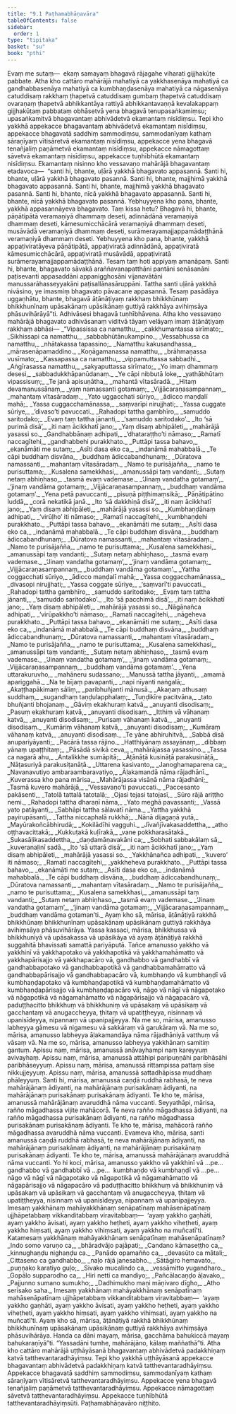 ```yaml
---
title: "9.1 Paṭhamabhāṇavāra"
tableOfContents: false
sidebar:
  order: 1
type: "tipitaka"
basket: "su"
book: "pthi"
---
```



<DynamicBreadcrumb />

<Division number="275" book="pthi">

<Paragraph number="641" book="pthi">
Evaṃ me sutaṃ—  ekaṃ samayaṃ bhagavā rājagahe viharati gijjhakūṭe pabbate. Atha kho cattāro mahārājā mahatiyā ca yakkhasenāya mahatiyā ca gandhabbasenāya mahatiyā ca kumbhaṇḍasenāya mahatiyā ca nāgasenāya catuddisaṃ rakkhaṃ ṭhapetvā catuddisaṃ gumbaṃ ṭhapetvā catuddisaṃ ovaraṇaṃ ṭhapetvā abhikkantāya rattiyā abhikkantavaṇṇā kevalakappaṃ gijjhakūṭaṃ pabbataṃ obhāsetvā yena bhagavā tenupasaṅkamiṃsu; upasaṅkamitvā bhagavantaṃ abhivādetvā ekamantaṃ nisīdiṃsu. Tepi kho yakkhā appekacce bhagavantaṃ abhivādetvā ekamantaṃ nisīdiṃsu, appekacce bhagavatā saddhiṃ sammodiṃsu, sammodanīyaṃ kathaṃ sāraṇīyaṃ vītisāretvā ekamantaṃ nisīdiṃsu, appekacce yena bhagavā tenañjaliṃ paṇāmetvā ekamantaṃ nisīdiṃsu, appekacce nāmagottaṃ sāvetvā ekamantaṃ nisīdiṃsu, appekacce tuṇhībhūtā ekamantaṃ nisīdiṃsu.
</Paragraph>

</Division>
<Division number="276" book="pthi">

<Paragraph number="642" book="pthi">
Ekamantaṃ nisinno kho vessavaṇo mahārājā bhagavantaṃ etadavoca—  “santi hi, bhante, uḷārā yakkhā bhagavato appasannā. Santi hi, bhante, uḷārā yakkhā bhagavato pasannā. Santi hi, bhante, majjhimā yakkhā bhagavato appasannā. Santi hi, bhante, majjhimā yakkhā bhagavato pasannā. Santi hi, bhante, nīcā yakkhā bhagavato appasannā. Santi hi, bhante, nīcā yakkhā bhagavato pasannā. Yebhuyyena kho pana, bhante, yakkhā appasannāyeva bhagavato. Taṃ kissa hetu? Bhagavā hi, bhante, pāṇātipātā veramaṇiyā dhammaṃ deseti, adinnādānā veramaṇiyā dhammaṃ deseti, kāmesumicchācārā veramaṇiyā dhammaṃ deseti, musāvādā veramaṇiyā dhammaṃ deseti, surāmerayamajjappamādaṭṭhānā veramaṇiyā dhammaṃ deseti. Yebhuyyena kho pana, bhante, yakkhā appaṭiviratāyeva pāṇātipātā, appaṭiviratā adinnādānā, appaṭiviratā kāmesumicchācārā, appaṭiviratā musāvādā, appaṭiviratā surāmerayamajjappamādaṭṭhānā. Tesaṃ taṃ hoti appiyaṃ amanāpaṃ. Santi hi, bhante, bhagavato sāvakā araññavanapatthāni pantāni senāsanāni paṭisevanti appasaddāni appanigghosāni vijanavātāni manussarāhasseyyakāni paṭisallānasāruppāni. Tattha santi uḷārā yakkhā nivāsino, ye imasmiṃ bhagavato pāvacane appasannā. Tesaṃ pasādāya uggaṇhātu, bhante, bhagavā āṭānāṭiyaṃ rakkhaṃ bhikkhūnaṃ bhikkhunīnaṃ upāsakānaṃ upāsikānaṃ guttiyā rakkhāya avihiṃsāya phāsuvihārāyā”ti. Adhivāsesi bhagavā tuṇhībhāvena.
</Paragraph>

<Paragraph number="643" book="pthi">
Atha kho vessavaṇo mahārājā bhagavato adhivāsanaṃ viditvā tāyaṃ velāyaṃ imaṃ āṭānāṭiyaṃ rakkhaṃ abhāsi—
</Paragraph>

</Division>
<Division number="277" book="pthi">

<Paragraph number="644" type="verses" book="pthi">
_“Vipassissa ca namatthu,_  
_cakkhumantassa sirīmato;_  
_Sikhissapi ca namatthu,_  
_sabbabhūtānukampino._  

</Paragraph>

<Paragraph number="645" type="verses" book="pthi">
_Vessabhussa ca namatthu,_  
_nhātakassa tapassino;_  
_Namatthu kakusandhassa,_  
_mārasenāpamaddino._  

</Paragraph>

<Paragraph number="646" type="verses" book="pthi">
_Koṇāgamanassa namatthu,_  
_brāhmaṇassa vusīmato;_  
_Kassapassa ca namatthu,_  
_vippamuttassa sabbadhi._  

</Paragraph>

<Paragraph number="647" type="verses" book="pthi">
_Aṅgīrasassa namatthu,_  
_sakyaputtassa sirīmato;_  
_Yo imaṃ dhammaṃ desesi,_  
_sabbadukkhāpanūdanaṃ._  

</Paragraph>

<Paragraph number="648" type="verses" book="pthi">
_Ye cāpi nibbutā loke,_  
_yathābhūtaṃ vipassisuṃ;_  
_Te janā apisuṇātha,_  
_mahantā vītasāradā._  

</Paragraph>

<Paragraph number="649" type="verses" book="pthi">
_Hitaṃ devamanussānaṃ,_  
_yaṃ namassanti gotamaṃ;_  
_Vijjācaraṇasampannaṃ,_  
_mahantaṃ vītasāradaṃ._  

</Paragraph>

</Division>
<Division number="278" book="pthi">

<Paragraph number="650" type="verses" book="pthi">
_Yato uggacchati sūriyo,_  
_ādicco maṇḍalī mahā;_  
_Yassa cuggacchamānassa,_  
_saṃvarīpi nirujjhati;_  
_Yassa cuggate sūriye,_  
_‘divaso’ti pavuccati._  

</Paragraph>

<Paragraph number="651" type="verses" book="pthi">
_Rahadopi tattha gambhīro,_  
_samuddo saritodako;_  
_Evaṃ taṃ tattha jānanti,_  
_‘samuddo saritodako’._  

</Paragraph>

<Paragraph number="652" type="verses" book="pthi">
_Ito ‘sā purimā disā’,_  
_iti naṃ ācikkhatī jano;_  
_Yaṃ disaṃ abhipāleti,_  
_mahārājā yasassi so._  

</Paragraph>

<Paragraph number="653" type="verses" book="pthi">
_Gandhabbānaṃ adhipati,_  
_‘dhataraṭṭho’ti nāmaso;_  
_Ramatī naccagītehi,_  
_gandhabbehi purakkhato._  

</Paragraph>

<Paragraph number="654" type="verses" book="pthi">
_Puttāpi tassa bahavo,_  
_ekanāmāti me sutaṃ;_  
_Asīti dasa eko ca,_  
_indanāmā mahabbalā._  

</Paragraph>

<Paragraph number="655" type="verses" book="pthi">
_Te cāpi buddhaṃ disvāna,_  
_buddhaṃ ādiccabandhunaṃ;_  
_Dūratova namassanti,_  
_mahantaṃ vītasāradaṃ._  

</Paragraph>

<Paragraph number="656" type="verses" book="pthi">
_Namo te purisājañña,_  
_namo te purisuttama;_  
_Kusalena samekkhasi,_  
_amanussāpi taṃ vandanti;_  
_Sutaṃ netaṃ abhiṇhaso,_  
_tasmā evaṃ vademase._  

</Paragraph>

<Paragraph number="657" type="verses" book="pthi">
_‘Jinaṃ vandatha gotamaṃ’,_  
_‘jinaṃ vandāma gotamaṃ;_  
_Vijjācaraṇasampannaṃ,_  
_buddhaṃ vandāma gotamaṃ’._  

</Paragraph>

</Division>
<Division number="279" book="pthi">

<Paragraph number="658" type="verses" book="pthi">
_Yena petā pavuccanti,_  
_pisuṇā piṭṭhimaṃsikā;_  
_Pāṇātipātino luddā,_  
_corā nekatikā janā._  

</Paragraph>

<Paragraph number="659" type="verses" book="pthi">
_Ito ‘sā dakkhiṇā disā’,_  
_iti naṃ ācikkhatī jano;_  
_Yaṃ disaṃ abhipāleti,_  
_mahārājā yasassi so._  

</Paragraph>

<Paragraph number="660" type="verses" book="pthi">
_Kumbhaṇḍānaṃ adhipati,_  
_‘virūḷho’ iti nāmaso;_  
_Ramatī naccagītehi,_  
_kumbhaṇḍehi purakkhato._  

</Paragraph>

<Paragraph number="661" type="verses" book="pthi">
_Puttāpi tassa bahavo,_  
_ekanāmāti me sutaṃ;_  
_Asīti dasa eko ca,_  
_indanāmā mahabbalā._  

</Paragraph>

<Paragraph number="662" type="verses" book="pthi">
_Te cāpi buddhaṃ disvāna,_  
_buddhaṃ ādiccabandhunaṃ;_  
_Dūratova namassanti,_  
_mahantaṃ vītasāradaṃ._  

</Paragraph>

<Paragraph number="663" type="verses" book="pthi">
_Namo te purisājañña,_  
_namo te purisuttama;_  
_Kusalena samekkhasi,_  
_amanussāpi taṃ vandanti;_  
_Sutaṃ netaṃ abhiṇhaso,_  
_tasmā evaṃ vademase._  

</Paragraph>

<Paragraph number="664" type="verses" book="pthi">
_‘Jinaṃ vandatha gotamaṃ’,_  
_‘jinaṃ vandāma gotamaṃ;_  
_Vijjācaraṇasampannaṃ,_  
_buddhaṃ vandāma gotamaṃ’._  

</Paragraph>

</Division>
<Division number="280" book="pthi">

<Paragraph number="665" type="verses" book="pthi">
_Yattha coggacchati sūriyo,_  
_ādicco maṇḍalī mahā;_  
_Yassa coggacchamānassa,_  
_divasopi nirujjhati;_  
_Yassa coggate sūriye,_  
_‘saṃvarī’ti pavuccati._  

</Paragraph>

<Paragraph number="666" type="verses" book="pthi">
_Rahadopi tattha gambhīro,_  
_samuddo saritodako;_  
_Evaṃ taṃ tattha jānanti,_  
_‘samuddo saritodako’._  

</Paragraph>

<Paragraph number="667" type="verses" book="pthi">
_Ito ‘sā pacchimā disā’,_  
_iti naṃ ācikkhatī jano;_  
_Yaṃ disaṃ abhipāleti,_  
_mahārājā yasassi so._  

</Paragraph>

<Paragraph number="668" type="verses" book="pthi">
_Nāgānañca adhipati,_  
_‘virūpakkho’ti nāmaso;_  
_Ramatī naccagītehi,_  
_nāgeheva purakkhato._  

</Paragraph>

<Paragraph number="669" type="verses" book="pthi">
_Puttāpi tassa bahavo,_  
_ekanāmāti me sutaṃ;_  
_Asīti dasa eko ca,_  
_indanāmā mahabbalā._  

</Paragraph>

<Paragraph number="670" type="verses" book="pthi">
_Te cāpi buddhaṃ disvāna,_  
_buddhaṃ ādiccabandhunaṃ;_  
_Dūratova namassanti,_  
_mahantaṃ vītasāradaṃ._  

</Paragraph>

<Paragraph number="671" type="verses" book="pthi">
_Namo te purisājañña,_  
_namo te purisuttama;_  
_Kusalena samekkhasi,_  
_amanussāpi taṃ vandanti;_  
_Sutaṃ netaṃ abhiṇhaso,_  
_tasmā evaṃ vademase._  

</Paragraph>

<Paragraph number="672" type="verses" book="pthi">
_‘Jinaṃ vandatha gotamaṃ’,_  
_‘jinaṃ vandāma gotamaṃ;_  
_Vijjācaraṇasampannaṃ,_  
_buddhaṃ vandāma gotamaṃ’._  

</Paragraph>

</Division>
<Division number="281" book="pthi">

<Paragraph number="673" type="verses" book="pthi">
_Yena uttarakuruvho,_  
_mahāneru sudassano;_  
_Manussā tattha jāyanti,_  
_amamā apariggahā._  

</Paragraph>

<Paragraph number="674" type="verses" book="pthi">
_Na te bījaṃ pavapanti,_  
_napi nīyanti naṅgalā;_  
_Akaṭṭhapākimaṃ sāliṃ,_  
_paribhuñjanti mānusā._  

</Paragraph>

<Paragraph number="675" type="verses" book="pthi">
_Akaṇaṃ athusaṃ suddhaṃ,_  
_sugandhaṃ taṇḍulapphalaṃ;_  
_Tuṇḍikīre pacitvāna,_  
_tato bhuñjanti bhojanaṃ._  

</Paragraph>

<Paragraph number="676" type="verses" book="pthi">
_Gāviṃ ekakhuraṃ katvā,_  
_anuyanti disodisaṃ;_  
_Pasuṃ ekakhuraṃ katvā,_  
_anuyanti disodisaṃ._  

</Paragraph>

<Paragraph number="677" type="verses" book="pthi">
_Itthiṃ vā vāhanaṃ katvā,_  
_anuyanti disodisaṃ;_  
_Purisaṃ vāhanaṃ katvā,_  
_anuyanti disodisaṃ._  

</Paragraph>

<Paragraph number="678" type="verses" book="pthi">
_Kumāriṃ vāhanaṃ katvā,_  
_anuyanti disodisaṃ;_  
_Kumāraṃ vāhanaṃ katvā,_  
_anuyanti disodisaṃ._  

</Paragraph>

<Paragraph number="679" type="verses" book="pthi">
_Te yāne abhiruhitvā,_  
_Sabbā disā anupariyāyanti;_  
_Pacārā tassa rājino._  

</Paragraph>

<Paragraph number="680" type="verses" book="pthi">
_Hatthiyānaṃ assayānaṃ,_  
_dibbaṃ yānaṃ upaṭṭhitaṃ;_  
_Pāsādā sivikā ceva,_  
_mahārājassa yasassino._  

</Paragraph>

<Paragraph number="681" type="verses" book="pthi">
_Tassa ca nagarā ahu,_  
_Antalikkhe sumāpitā;_  
_Āṭānāṭā kusināṭā parakusināṭā,_  
_Nāṭasuriyā parakusiṭanāṭā._  

</Paragraph>

<Paragraph number="682" type="verses" book="pthi">
_Uttarena kasivanto,_  
_Janoghamaparena ca;_  
_Navanavutiyo ambaraambaravatiyo,_  
_Āḷakamandā nāma rājadhānī._  

</Paragraph>

<Paragraph number="683" type="verses" book="pthi">
_Kuverassa kho pana mārisa,_  
_Mahārājassa visāṇā nāma rājadhānī;_  
_Tasmā kuvero mahārājā,_  
_‘Vessavaṇo’ti pavuccati._  

</Paragraph>

<Paragraph number="684" type="verses" book="pthi">
_Paccesanto pakāsenti,_  
_Tatolā tattalā tatotalā;_  
_Ojasi tejasi tatojasī,_  
_Sūro rājā ariṭṭho nemi._  

</Paragraph>

<Paragraph number="685" type="verses" book="pthi">
_Rahadopi tattha dharaṇī nāma,_  
_Yato meghā pavassanti;_  
_Vassā yato patāyanti,_  
_Sabhāpi tattha sālavatī nāma._  

</Paragraph>

<Paragraph number="686" type="verses" book="pthi">
_Yattha yakkhā payirupāsanti,_  
_Tattha niccaphalā rukkhā;_  
_Nānā dijagaṇā yutā,_  
_Mayūrakoñcābhirudā;_  
_Kokilādīhi vagguhi._  

</Paragraph>

<Paragraph number="687" type="verses" book="pthi">
_Jīvañjīvakasaddettha,_  
_atho oṭṭhavacittakā;_  
_Kukkuṭakā kuḷīrakā,_  
_vane pokkharasātakā._  

</Paragraph>

<Paragraph number="688" type="verses" book="pthi">
_Sukasāḷikasaddettha,_  
_daṇḍamāṇavakāni ca;_  
_Sobhati sabbakālaṃ sā,_  
_kuveranaḷinī sadā._  

</Paragraph>

<Paragraph number="689" type="verses" book="pthi">
_Ito ‘sā uttarā disā’,_  
_iti naṃ ācikkhatī jano;_  
_Yaṃ disaṃ abhipāleti,_  
_mahārājā yasassi so._  

</Paragraph>

<Paragraph number="690" type="verses" book="pthi">
_Yakkhānañca adhipati,_  
_‘kuvero’ iti nāmaso;_  
_Ramatī naccagītehi,_  
_yakkheheva purakkhato._  

</Paragraph>

<Paragraph number="691" type="verses" book="pthi">
_Puttāpi tassa bahavo,_  
_ekanāmāti me sutaṃ;_  
_Asīti dasa eko ca,_  
_indanāmā mahabbalā._  

</Paragraph>

<Paragraph number="692" type="verses" book="pthi">
_Te cāpi buddhaṃ disvāna,_  
_buddhaṃ ādiccabandhunaṃ;_  
_Dūratova namassanti,_  
_mahantaṃ vītasāradaṃ._  

</Paragraph>

<Paragraph number="693" type="verses" book="pthi">
_Namo te purisājañña,_  
_namo te purisuttama;_  
_Kusalena samekkhasi,_  
_amanussāpi taṃ vandanti;_  
_Sutaṃ netaṃ abhiṇhaso,_  
_tasmā evaṃ vademase._  

</Paragraph>

<Paragraph number="694" type="verses" book="pthi">
_‘Jinaṃ vandatha gotamaṃ’,_  
_‘jinaṃ vandāma gotamaṃ;_  
_Vijjācaraṇasampannaṃ,_  
_buddhaṃ vandāma gotaman’ti._  

</Paragraph>

<Paragraph number="695" book="pthi">
Ayaṃ kho sā, mārisa, āṭānāṭiyā rakkhā bhikkhūnaṃ bhikkhunīnaṃ upāsakānaṃ upāsikānaṃ guttiyā rakkhāya avihiṃsāya phāsuvihārāya.
</Paragraph>

</Division>
<Division number="282" book="pthi">

<Paragraph number="696" book="pthi">
Yassa kassaci, mārisa, bhikkhussa vā bhikkhuniyā vā upāsakassa vā upāsikāya vā ayaṃ āṭānāṭiyā rakkhā suggahitā bhavissati samattā pariyāputā. Tañce amanusso yakkho vā yakkhinī vā yakkhapotako vā yakkhapotikā vā yakkhamahāmatto vā yakkhapārisajjo vā yakkhapacāro vā, gandhabbo vā gandhabbī vā gandhabbapotako vā gandhabbapotikā vā gandhabbamahāmatto vā gandhabbapārisajjo vā gandhabbapacāro vā, kumbhaṇḍo vā kumbhaṇḍī vā kumbhaṇḍapotako vā kumbhaṇḍapotikā vā kumbhaṇḍamahāmatto vā kumbhaṇḍapārisajjo vā kumbhaṇḍapacāro vā, nāgo vā nāgī vā nāgapotako vā nāgapotikā vā nāgamahāmatto vā nāgapārisajjo vā nāgapacāro vā, paduṭṭhacitto bhikkhuṃ vā bhikkhuniṃ vā upāsakaṃ vā upāsikaṃ vā gacchantaṃ vā anugaccheyya, ṭhitaṃ vā upatiṭṭheyya, nisinnaṃ vā upanisīdeyya, nipannaṃ vā upanipajjeyya. Na me so, mārisa, amanusso labheyya gāmesu vā nigamesu vā sakkāraṃ vā garukāraṃ vā. Na me so, mārisa, amanusso labheyya āḷakamandāya nāma rājadhāniyā vatthuṃ vā vāsaṃ vā. Na me so, mārisa, amanusso labheyya yakkhānaṃ samitiṃ gantuṃ. Apissu naṃ, mārisa, amanussā anāvayhampi naṃ kareyyuṃ avivayhaṃ. Apissu naṃ, mārisa, amanussā attāhipi paripuṇṇāhi paribhāsāhi paribhāseyyuṃ. Apissu naṃ, mārisa, amanussā rittampissa pattaṃ sīse nikkujjeyyuṃ. Apissu naṃ, mārisa, amanussā sattadhāpissa muddhaṃ phāleyyuṃ.
</Paragraph>

<Paragraph number="697" book="pthi">
Santi hi, mārisa, amanussā caṇḍā ruddhā rabhasā, te neva mahārājānaṃ ādiyanti, na mahārājānaṃ purisakānaṃ ādiyanti, na mahārājānaṃ purisakānaṃ purisakānaṃ ādiyanti. Te kho te, mārisa, amanussā mahārājānaṃ avaruddhā nāma vuccanti. Seyyathāpi, mārisa, rañño māgadhassa vijite mahācorā. Te neva rañño māgadhassa ādiyanti, na rañño māgadhassa purisakānaṃ ādiyanti, na rañño māgadhassa purisakānaṃ purisakānaṃ ādiyanti. Te kho te, mārisa, mahācorā rañño māgadhassa avaruddhā nāma vuccanti. Evameva kho, mārisa, santi amanussā caṇḍā ruddhā rabhasā, te neva mahārājānaṃ ādiyanti, na mahārājānaṃ purisakānaṃ ādiyanti, na mahārājānaṃ purisakānaṃ purisakānaṃ ādiyanti. Te kho te, mārisa, amanussā mahārājānaṃ avaruddhā nāma vuccanti. Yo hi koci, mārisa, amanusso yakkho vā yakkhinī vā …pe…  gandhabbo vā gandhabbī vā …pe…  kumbhaṇḍo vā kumbhaṇḍī vā …pe…  nāgo vā nāgī vā nāgapotako vā nāgapotikā vā nāgamahāmatto vā nāgapārisajjo vā nāgapacāro vā paduṭṭhacitto bhikkhuṃ vā bhikkhuniṃ vā upāsakaṃ vā upāsikaṃ vā gacchantaṃ vā anugaccheyya, ṭhitaṃ vā upatiṭṭheyya, nisinnaṃ vā upanisīdeyya, nipannaṃ vā upanipajjeyya. Imesaṃ yakkhānaṃ mahāyakkhānaṃ senāpatīnaṃ mahāsenāpatīnaṃ ujjhāpetabbaṃ vikkanditabbaṃ viravitabbaṃ—  ‘ayaṃ yakkho gaṇhāti, ayaṃ yakkho āvisati, ayaṃ yakkho heṭheti, ayaṃ yakkho viheṭheti, ayaṃ yakkho hiṃsati, ayaṃ yakkho vihiṃsati, ayaṃ yakkho na muñcatī’ti.
</Paragraph>

</Division>
<Division number="283" book="pthi">

<Paragraph number="698" book="pthi">
Katamesaṃ yakkhānaṃ mahāyakkhānaṃ senāpatīnaṃ mahāsenāpatīnaṃ?
</Paragraph>

<Paragraph number="699" type="verses" book="pthi">
_Indo somo varuṇo ca,_  
_bhāradvājo pajāpati;_  
_Candano kāmaseṭṭho ca,_  
_kinnughaṇḍu nighaṇḍu ca._  

</Paragraph>

<Paragraph number="700" type="verses" book="pthi">
_Panādo opamañño ca,_  
_devasūto ca mātali;_  
_Cittaseno ca gandhabbo,_  
_naḷo rājā janesabho._  

</Paragraph>

<Paragraph number="701" type="verses" book="pthi">
_Sātāgiro hemavato,_  
_puṇṇako karatiyo guḷo;_  
_Sivako mucalindo ca,_  
_vessāmitto yugandharo._  

</Paragraph>

<Paragraph number="702" type="verses" book="pthi">
_Gopālo supparodho ca,_  
_Hiri netti ca mandiyo;_  
_Pañcālacaṇḍo āḷavako,_  
_Pajjunno sumano sumukho;_  
_Dadhimukho maṇi māṇivaro dīgho,_  
_Atho serīsako saha._  

</Paragraph>

<Paragraph number="703" book="pthi">
Imesaṃ yakkhānaṃ mahāyakkhānaṃ senāpatīnaṃ mahāsenāpatīnaṃ ujjhāpetabbaṃ vikkanditabbaṃ viravitabbaṃ—  ‘ayaṃ yakkho gaṇhāti, ayaṃ yakkho āvisati, ayaṃ yakkho heṭheti, ayaṃ yakkho viheṭheti, ayaṃ yakkho hiṃsati, ayaṃ yakkho vihiṃsati, ayaṃ yakkho na muñcatī’ti.
</Paragraph>

<Paragraph number="704" book="pthi">
Ayaṃ kho sā, mārisa, āṭānāṭiyā rakkhā bhikkhūnaṃ bhikkhunīnaṃ upāsakānaṃ upāsikānaṃ guttiyā rakkhāya avihiṃsāya phāsuvihārāya. Handa ca dāni mayaṃ, mārisa, gacchāma bahukiccā mayaṃ bahukaraṇīyā”ti. “Yassadāni tumhe, mahārājāno, kālaṃ maññathā”ti.
</Paragraph>

</Division>
<Division number="284" book="pthi">

<Paragraph number="705" book="pthi">
Atha kho cattāro mahārājā uṭṭhāyāsanā bhagavantaṃ abhivādetvā padakkhiṇaṃ katvā tatthevantaradhāyiṃsu. Tepi kho yakkhā uṭṭhāyāsanā appekacce bhagavantaṃ abhivādetvā padakkhiṇaṃ katvā tatthevantaradhāyiṃsu. Appekacce bhagavatā saddhiṃ sammodiṃsu, sammodanīyaṃ kathaṃ sāraṇīyaṃ vītisāretvā tatthevantaradhāyiṃsu. Appekacce yena bhagavā tenañjaliṃ paṇāmetvā tatthevantaradhāyiṃsu. Appekacce nāmagottaṃ sāvetvā tatthevantaradhāyiṃsu. Appekacce tuṇhībhūtā tatthevantaradhāyiṃsūti.

</Paragraph>
</Division>

<Paragraph number="706" type="center" book="pthi">
Paṭhamabhāṇavāro niṭṭhito.
</Paragraph>
